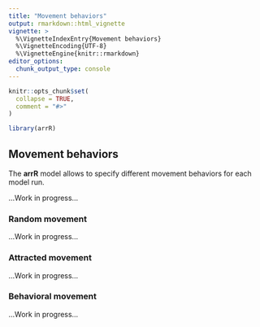```yaml
---
title: "Movement behaviors"
output: rmarkdown::html_vignette
vignette: >
  %\VignetteIndexEntry{Movement behaviors}
  %\VignetteEncoding{UTF-8}
  %\VignetteEngine{knitr::rmarkdown}
editor_options: 
  chunk_output_type: console
---
```


```r
knitr::opts_chunk$set(
  collapse = TRUE,
  comment = "#>"
)
```

```r
library(arrR)
```

## Movement behaviors

The **arrR** model allows to specify different movement behaviors for each model run.

...Work in progress...

### Random movement

...Work in progress...

### Attracted movement

...Work in progress...

### Behavioral movement

...Work in progress...
